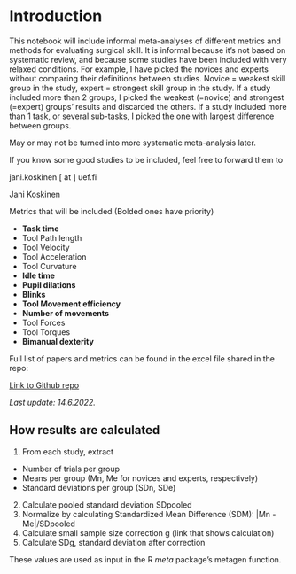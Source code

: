 
# Introduction

This notebook will include informal meta-analyses of different metrics and methods
for evaluating surgical skill. It is informal because it's not based on systematic review,
and because some studies have been included with very relaxed conditions. For example,
I have picked the novices and experts without comparing their definitions between studies. 
Novice = weakest skill group in the study, expert = strongest skill group in the study.
If a study included more than 2 groups, I picked the weakest (=novice) and strongest (=expert)
groups' results and discarded the others. If a study included more than 1 task, or several sub-tasks, I picked the one with largest difference between groups.

May or may not be turned into more systematic meta-analysis later.

If you know some good studies to be included, feel free to forward them to

jani.koskinen [ at ] uef.fi

Jani Koskinen

Metrics that will be included (Bolded ones have priority)

- **Task time**
- Tool Path length
- Tool Velocity
- Tool Acceleration
- Tool Curvature
- **Idle time**
- **Pupil dilations**
- **Blinks**
- **Tool Movement efficiency**
- **Number of movements**
- Tool Forces
- Tool Torques
- **Bimanual dexterity**

Full list of papers and metrics can be found in the excel file shared in the repo:

[Link to Github repo](https://github.com/jpkos/surg-meta)


*Last update: 14.6.2022.*

## How results are calculated

1. From each study, extract
  + Number of trials per group
  + Means per group (Mn, Me for novices and experts, respectively)
  + Standard deviations per group (SDn, SDe)
2. Calculate pooled standard deviation SDpooled
3. Normalize by calculating Standardized Mean Difference (SDM): |Mn - Me|/SDpooled
4. Calculate small sample size correction g (link that shows calculation)
5. Calculate SDg, standard deviation after correction

These values are used as input in the R *meta* package's metagen function.



